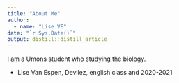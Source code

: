 ```yaml
---
title: "About Me"
author:
  - name: "Lise VE" 
date: "`r Sys.Date()`"
output: distill::distill_article
---
```


  I am a Umons student who studying the biology.

- Lise Van Espen, Devilez, english class and 2020-2021
